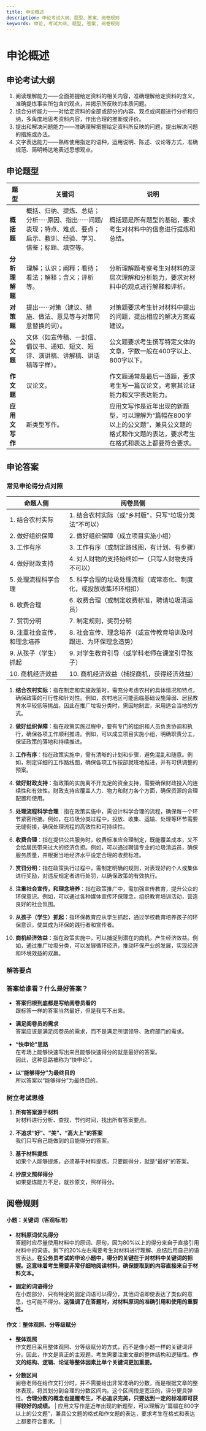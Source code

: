 ```yaml
---
title: 申论概述
description: 申论考试大纲、题型、答案、阅卷规则
keywords: 申论, 考试大纲, 题型, 答案, 阅卷规则
---
```


# 申论概述

## 申论考试大纲
1. 阅读理解能力——全面把握给定资料的相关内容，准确理解给定资料的含义，准确提炼事实所包含的观点，并揭示所反映的本质问题。
2. 综合分析能力——对给定资料的全部或部分的内容、观点或问题进行分析和归纳，多角度地思考资料内容，作出合理的推断或评价。
3. 提出和解决问题能力——准确理解把握给定资料所反映的问题，提出解决问题的措施或办法。
4. 文字表达能力——熟练使用指定的语种，运用说明、陈述、议论等方式，准确规范、简明畅达地表述思想观点。

## 申论题型
| **题型**         | **关键词**                                                                                      | **说明**                                                                                                                                                    |
|------------------|-------------------------------------------------------------------------------------------------|-------------------------------------------------------------------------------------------------------------------------------------------------------------|
| **概括题**       | 概括、归纳、提炼、总结；分析·····原因、指出······问题/表现；特点、难点、要点；启示、教训、经验、学习、借鉴；标题、填空等。 | 概括题是所有题型的基础，要求考生对材料中的信息进行提炼和总结。                                                                                             |
| **分析理解题**   | 理解；认识；阐释；看待；看法；解释；含义；评析等。                                                | 分析理解题考察考生对材料的深层次理解和分析能力，要求对材料中的观点进行解释和评析。                                                                         |
| **对策题**       | 提出······对策（建议、措施、做法、意见等与对策同意替换的词）。                                    | 对策题要求考生针对材料中提出的问题，提出相应的解决方案或建议。                                                                                             |
| **公文题**       | 文体（如宣传稿、一封信、倡议书、通知、短文、短评、演讲稿、讲解稿、讲话稿等字样）。                | 公文题要求考生撰写特定文体的文章，字数一般在400字以上、800字以下。                                                                                         |
| **作文题**       | 议论文。                                                                                        | 作文题通常是最后一道题，要求考生写一篇议论文，考察其论证能力和文字表达能力。                                                                               |
| **应用文写作**   | 新类型写作。                                                                                      | 应用文写作是近年出现的新题型，可以理解为“篇幅在800字以上的公文题”，兼具公文题的格式和作文题的表达，要求考生在格式和表达上都要符合要求。 |


## 申论答案
### 常见申论得分点对照

| **命题人侧**                         | **阅卷员侧**                                                        |
|----------------------------------------|-----------------------------------------------------------------------|
| 1. 结合农村实际                        | 1. 结合农村实际（或“乡村版”，只写“垃圾分类法”不可以）                   |
| 2. 做好组织保障                        | 2. 做好组织保障（成立项目实施小组）                                    |
| 3. 工作有序                            | 3. 工作有序（或制定路线图，有计划、有步骤）                            |
| 4. 做好财政支持                        | 4. 对人财物的支持始终如一（只写人财物支持不可以）                        |
| 5. 处理流程科学合理                    | 5. 科学合理的垃圾处理流程（或常态化、制度化，或投放收集环环相扣）        |
| 6. 收费合理                            | 6. 收费合理（或制定收费标准，聘请垃圾清运员）                          |
| 7. 赏罚分明                            | 7. 制定规则，奖罚分明                                                 |
| 8. 注重社会宣传，和理念培养            | 8. 社会宣传、理念培养（或宣传教育培训及时跟进、为环保理念造势）          |
| 9. 从孩子（学生）抓起                  | 9. 对学生教育引导（或学科老师在课堂引导孩子）                          |
| 10. 商机经济效益                       | 10. 商机经济效益（捕捉商机，获得经济效益）                              |



1. **结合农村实际**：指在制定和实施政策时，需充分考虑农村的具体情况和特点，确保政策的可行性和针对性。例如，农村地区可能面临基础设施薄弱、居民教育水平较低等挑战，因此在推广垃圾分类时，需因地制宜，采用适合当地的方式。

2. **做好组织保障**：指在政策实施过程中，要有专门的组织和人员负责协调和执行，确保各项工作顺利推进。例如，可以成立项目实施小组，明确职责分工，保证政策的落地和持续推进。

3. **工作有序**：指在政策实施中，需有清晰的计划和步骤，避免混乱和随意。例如，制定详细的工作路线图，确保各项工作按部就班地推进，并有可供调整的预案。

4. **做好财政支持**：指政策的实施离不开充足的资金支持，需要确保财政投入的连续性和有效性。财政支持应覆盖人力、物力和财力各个方面，确保资源的合理配置和使用。

5. **处理流程科学合理**：指在政策实施中，需设计科学合理的流程，确保每一个环节紧密衔接。例如，在垃圾分类过程中，投放、收集、运输、处理等环节需要无缝衔接，确保处理流程的高效性和可持续性。

6. **收费合理**：指在提供公共服务时，收费标准应合理制定，既能覆盖成本，又不会给居民带来过大的经济负担。例如，可以通过聘请专业的垃圾清运员，确保服务质量，并根据当地经济水平设定合理的收费标准。

7. **赏罚分明**：指在政策执行过程中，需制定明确的规则，对表现好的个人或集体进行奖励，对违反规定者进行处罚，以确保政策的有效执行。

8. **注重社会宣传，和理念培养**：指在政策推广中，需加强宣传教育，提升公众的环保意识。例如，可以通过各种媒体宣传环保理念，组织教育培训活动，营造良好的社会氛围。

9. **从孩子（学生）抓起**：指环保教育应从学生抓起，通过学校教育培养孩子的环保意识，使其成为环保的践行者和宣传者。

10. **商机经济效益**：指在政策实施中，可以捕捉到潜在的商机，产生经济效益。例如，通过推广垃圾分类，可以发展循环经济，推动环保产业的发展，实现经济和环境效益的双赢。

### 解答要点
### 答案给谁看？什么是好答案？

- **答案归根到底都是写给阅卷员看的**  
  跟标答一样的答案当然最好，但是我写不出来。

- **满足阅卷员的需求**  
  答案应该是满足阅卷员的需求，而不是满足所谓领导、政府部门的需求。

- **“快申论”思路**  
  在考场上能够快速写出来且能够快速得分的就是最好的答案。  
  因此，这种思路被称为“快申论”。

- **以“能够得分”为最终目的**  
  所以答案以“能够得分”为最终目的。

### 树立考试思维

1. **所有答案源于材料**  
   对材料进行分析、查找，节约时间，找出所有答案要点。

2. **不追求“好”、“美”、“高大上”的答案**  
   我们只写自己能做到的且能得分的答案。

3. **基于材料提炼**  
   如果个人能够提炼，必须基于材料提炼，只要能得分，就是“最好”的答案。

4. **抄原文照样得分**  
   如果提炼能力不足，就抄原文，照样得分。

## 阅卷规则
#### 小题：关键词（客观标准）

- **材料原词优先得分**  
  答题时应尽量使用材料中的原词、原句，因为80%以上的得分来自于直接引用材料中的词语。剩下的20%左右需要考生对材料进行理解、总结后用自己的语言表达。**在公务员考试的申论小题中，得分的关键在于对材料中关键词的把握。这意味着考生需要非常仔细地阅读材料，确保提取到的内容直接来自于材料文本。**

- **固定的词语得分**  
  在小题部分，只有特定的固定词语可以得分，其他词语即使表达了类似的意思，也可能不得分。**这强调了在答题时，对材料原词的准确引用和使用的重要性。**

#### 作文：整体观照、分等级赋分

- **整体观照**  
  作文题目采用整体观照、分等级赋分的方式，而不是像小题一样的关键词评分。因此，作文是真正的主观题，考生需要注重文章的整体结构和逻辑性。**作文的结构、逻辑、论证等整体因素比单个关键词更加重要。**

- **分数区间**  
  阅卷老师在给作文打分时，并不需要给出非常准确的分数，而是根据文章的整体表现，将其划分到合理的分数区间内。这个区间段是宽泛的，评分更具弹性。**合理分数的概念也提醒考生，不必追求完美，只要达到一定的标准即可获得较好的成绩。**                                                                                 | 应用文写作是近年出现的新题型，可以理解为“篇幅在800字以上的公文题”，兼具公文题的格式和作文题的表达，要求考生在格式和表达上都要符合要求。 |
